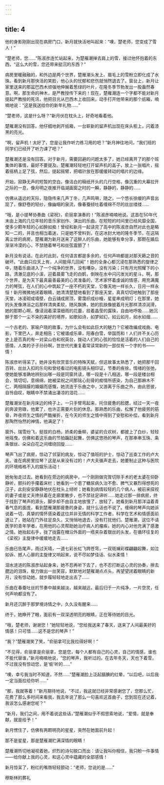 ```yaml
---
---
---
```

title: 4
---



他的身影刚刚出现在病房门口，新月就快活地叫起来：“噢，楚老师，您变成了雪人！”

“楚老师，您……”陈淑彦连忙站起来，为楚雁潮掸去肩上的雪，接过他怀抱着的东西，“这么大的雪，您还带来挺沉的东西？”

病房里暖融融的，和外边是两个世界，楚雁潮头发上、眉毛上的雪粉立即化成了水珠。看到新月那快活的笑脸，他心头的忧郁和悲伤就悄然退去了。窗台上，新月让家里送来的那盆巴西木顽强地伸展着葱绿的叶片，在隆冬季节勃发出一股盎然春意。啊，那生命的神木，是严教授传下来的！现在，楚雁潮连一个字都不能对新月提起严教授的死讯，他把目光从巴西木上收回来，动手打开他带来的那个纸箱，喃喃地说：“这是我送给你的新年礼物……”

“楚老师，这是什么呀？”新月伏在枕头上，好奇地看着他。

楚雁潮没有回答。他仔细地剥开纸箱，一台崭新的留声机出现在床头柜上，闪着漆黑的亮光。

“啊，留声机！太好了，您是让我作听力练习用的吧？”新月神往地问，“我们班的同学们已经开了听力课了吧？”

楚雁潮还是没有回答。对于新月，需要回避的问题太多了，她已经离开了的那个班集体的事情，最好不要提及。楚雁潮轻轻地打开留声机的盖子，放上一张唱片，摇着摇柄上足了弦，然后，提起摇臂，把唱针放在那缓缓转动的唱片的边缘。

开始，寂静无声的短暂的空白。像洁白的稿纸开头的几行空格，像沉重的大幕拉开之际的一息，像月明之夜推开临湖画窗之时的一瞬，静静的，静静的……

仿佛从遥远的天际，隐隐传来几声丁冬，几声鸣啭，随之，一个悠长徐缓的声音出现了，像舒卷的轻纱，像幽咽的泉流，像春蚕倾吐着缠绵不尽的丝丝缕缕……

“哦，是小提琴协奏曲《梁祝》，俞丽拿演奏的！”陈淑彦喃喃地说。这首在50年代末由上海的几位年轻的音乐家创作、演出的乐曲，在短短的时间里已经风靡全国，使多少颗年轻的心如醉如痴！曾经和新月一起读完了高中的陈淑彦自然对此也是略知一二的，并且也相当着迷，只是她不曾料到，在这冰封大地的隆冬季节，在这隔离尘世的病房，楚雁潮为新月送来了这醉人的乐曲，她能够有幸分享，那颗在婚后渐渐冷漠的心，不禁随着琴弓和丝弦震颤了！

新月没有说话，在此时此刻，任何语言都是多余的，任何声响都是对那天籁之音的破坏。“此曲只应天上有，人间能得几回闻”！她的全身心都沉浸在那熟悉的旋律之中，随着乐曲进入了一个纯净的世界，没有嘈杂，没有污染；只有月光照耀下的小路，清澈见底的小溪，迎着晨雾飞走的白鹤，倒映在水中闪闪发光的星斗。啊，那个世界，是为天下最真最善最美的心灵准备的，艺术家怀着虔诚的情感，用充满魔力的琴弦，在人们的心中筑起了一座不朽的天堂，它像天地一样长久，日月一样永恒！新月微微地闭着眼睛，她清清楚楚地看到了那座天堂，真真切切地触到了那座天堂，冰凌砌成墙壁，白云铺成房顶，雾霭织成纱幔，星星串成明灯；在那里，她的头发像淋浴之后那样清爽柔软，随风飘拂，她的肌肤像披着月光那样清凉润滑，她的那颗心啊，像浸润着濛濛细雨的花蕾，挂着晶莹的露珠，自由地呼吸……她沉醉于那个一尘不染的美好的境界，如歌如诗，如梦如幻，如云如月，如水如烟……

一个古老的、家喻户晓的故事，为什么会有如此巨大的魅力？它被改编成戏曲、电影，下里巴人，奔走相告；它被谱成乐章，阳春白雪，举国而和！人们并不关心历史上是否真的有一对梁山伯和祝英台，拨动人们的心弦的恰恰是活着的人们自己的感情，人类的子子孙孙啊，世世代代重复着常读常新的一部仅有一个字的书——情！

陈淑彦听得呆了。她并没有欣赏音乐的特殊天赋，但这故事太熟悉了，她把那千回百转、丝丝入扣的乐句和曾经看过的电影镜头相印证，节奏的疾徐，情绪的张弛，使她能够准确地辨别出哪一段是同窗共读，哪一段是十八相送，哪一段是楼台相会，情切切，意绵绵，她被梁祝之间那铭心刻骨的痴情所感染，为自己那麻木不仁、两相隔膜的婚姻而感慨，她流连于乐曲之中，又游离于乐曲之外，由此思彼，自怜自叹，眼睛中不禁涌出凄凉的泪花……

楚雁潮坐在新月床边的椅子上，一只手臂弯起来，托住疲惫的脸腮，经过一天一夜的奔波劳碌，他累了，也许正需要片刻的休息。那熟悉的乐曲，松懈了他疲劳的筋骨，昨夜师生之情的严酷摧折，在今天的师生之情中得到了安慰和补偿，看到新月那陶然怡然的神情，他满足了！

窗外，瑞雪纷飞，挺拔的白杨，娇柔的垂柳，婆娑的合欢树，都披上了白纱，轻轻地摇曳，仿佛和着这乐曲的节拍蹁跹起舞，仿佛这悠扬的琴声，在那串串玉珠、条条银丝、朵朵白花之间缠绕回旋……

琴声飞出了病房，惊动了邻室的病友，惊动了值班的护士，惊动了巡查工作的卢大夫。谁在病房里拉琴？这是从来没有过的！卢大夫循声走去，她要制止这种与医院的环境格格不入的娱乐活动！

她匆匆走过去。她看到在旁边的病房中，一个刚刚做完胃切除手术的老太婆在仰卧静听，颤抖的手攥着床栏；她看到一个患了糖尿病久治不愈、脾气又暴烈得想死的汉子，此刻安安静静地伏在枕头上倾听；她看到病情较轻的几个病人，被前来探视的妻子或是丈夫搀扶着在走廊里散步，也不禁驻足谛听……她走过那一排病房，终于找到了琴声的源头，脚步却不由自主地放慢了，放轻了。她看到新月那洋溢着青春气息的面庞，看到楚雁潮那疲惫的身姿，就什么话也不说了。缠绵的琴声向她诉说着一切，真挚的情怀感染着这位并非无情的科学工作者，科学在艺术和情感面前退让了，她站在门外驻足良久，又悄悄地退去，没有打扰他们。楚雁潮，这位不请医学的青年学者，在用他的心灵帮助她治疗病人的瘤疾，她的内心对他充满了感激之情。她抬起右手，拢了拢露在帽沿外面的一绺夹杂着银丝的头发，在循环往复的《梁祝》主旋律中缓缓地走去……

乐曲已告尾声，雨过天晴，一道七彩长虹飞跨苍穹，一双斑斓彩蝶翩翩起舞，如泣如诉、撼人心扉的主旋律又响起来，说不尽如梦佳话、似水柔情！

泪水涟涟的陈淑彦站起身来，她不忍再听下去了，也不忍打断这心灵的协奏，擦去腮边的泪珠，极力做出一丝笑容，默默地对楚雁潮点点头，再望望闭着眼睛的新月，没有惊动她，就步履轻轻地走出去了……

乐曲在春蚕吐丝的节奏中越来越淡，越来越远，最后归于一片纯净，一片空灵，任何声响都没有了。

新月还沉醉于那梦境诗情之中，久久没有醒来……

终于，她睁开了眼，面前有一双深透明亮的眼睛，正在等待她的目光。

“哦，楚老师，谢谢您！”她轻轻地说，“您给我送来了春天，送来了人间最美好的情感！只可惜……这不是您的琴声！”

“我？”楚雁潮笑了笑，“俞丽拿可比我拉得好啊！”

“不见得，俞丽拿是俞丽拿，您是您，每个人都有自己的心灵，自己的情感，谁也不能代替谁，”新月喃喃地说，“您的琴声，我听过的，在去年冬天，天也下着雪，不过我没有惊动您，是‘偷’听的……”

“噢，幸亏我当时不知道，不然……”楚雁潮脸上泛起腼腆的红晕，“以后吧，以后我一定当面拉给你听……”

“那，我就等着！”新月期待地说，“不过，我这就已经非常感谢您了，您那么忙，花费了那么多时间来看我，我去年说了那么一句喜欢这首曲子，您到现在还记着，我该怎么感谢您呢？”

“新月，我们之间，用不着说这些话，”楚雁潮似乎不假思索地说，“爱情，就是奉献，就是给予！”

新月愣住了，仿佛有两颗明亮的星星，突然在她面前升起！

那不是星星，那是楚雁潮贮满深情的眼睛！

楚雁潮热切地凝视着她，炽烈的诗句脱口而出：请让我叫你相信，我只盼一件事情——给你献上我的心灵，和这心灵中蕴藏的全部感情！

新月惊呆了，粉红的嘴唇轻轻颤动：“老师，您说的是……”

穆斯林的葬礼
